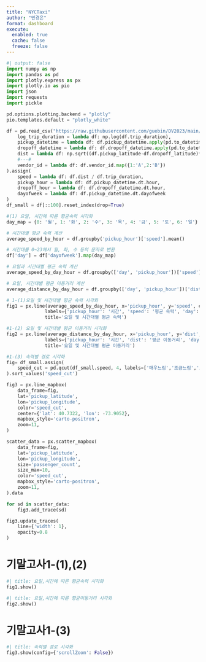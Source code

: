 ```yaml
---
title: "NYCTaxi"
author: "민경은"
format: dashboard
execute: 
  enabled: true
  cache: false
  freeze: false
---
```


```python
#| output: false
import numpy as np
import pandas as pd
import plotly.express as px
import plotly.io as pio
import json
import requests
import pickle

pd.options.plotting.backend = "plotly"
pio.templates.default = "plotly_white"

df = pd.read_csv("https://raw.githubusercontent.com/guebin/DV2023/main/posts/NYCTaxi.csv").assign(
    log_trip_duration = lambda df: np.log(df.trip_duration),
    pickup_datetime = lambda df: df.pickup_datetime.apply(pd.to_datetime),
    dropoff_datetime = lambda df: df.dropoff_datetime.apply(pd.to_datetime),
    dist = lambda df: np.sqrt((df.pickup_latitude-df.dropoff_latitude)**2 + (df.pickup_longitude-df.dropoff_longitude)**2),
    #---#
    vendor_id = lambda df: df.vendor_id.map({1:'A',2:'B'})
).assign(
    speed = lambda df: df.dist / df.trip_duration,
    pickup_hour = lambda df: df.pickup_datetime.dt.hour,
    dropoff_hour = lambda df: df.dropoff_datetime.dt.hour,
    dayofweek = lambda df: df.pickup_datetime.dt.dayofweek
)
df_small = df[::100].reset_index(drop=True)

#(1) 요일, 시간에 따른 평균속력 시각화
day_map = {0: '월', 1: '화', 2: '수', 3: '목', 4: '금', 5: '토', 6: '일'}

# 시간대별 평균 속력 계산
average_speed_by_hour = df.groupby('pickup_hour')['speed'].mean()

# 시간대를 0~23에서 월, 화, 수 등의 문자로 변환
df['day'] = df['dayofweek'].map(day_map)

# 요일과 시간대별 평균 속력 계산
average_speed_by_day_hour = df.groupby(['day', 'pickup_hour'])['speed'].mean().reset_index()

# 요일, 시간대별 평균 이동거리 계산
average_distance_by_day_hour = df.groupby(['day', 'pickup_hour'])['dist'].mean().reset_index()

# 1-(1)요일 및 시간대별 평균 속력 시각화
fig1 = px.line(average_speed_by_day_hour, x='pickup_hour', y='speed', color='day',
              labels={'pickup_hour': '시간', 'speed': '평균 속력', 'day': '요일'},
              title='요일 및 시간대별 평균 속력')

#1-(2) 요일 및 시간대별 평균 이동거리 시각화
fig2 = px.line(average_distance_by_day_hour, x='pickup_hour', y='dist', color='day',
              labels={'pickup_hour': '시간', 'dist': '평균 이동거리', 'day': '요일'},
              title='요일 및 시간대별 평균 이동거리')

#1-(3) 속력별 경로 시각화
fig= df_small.assign(
    speed_cut = pd.qcut(df_small.speed, 4, labels=['매우느림','조금느림','조금빠름','매우빠름'])
).sort_values('speed_cut')

fig3 = px.line_mapbox(
    data_frame=fig,
    lat='pickup_latitude',
    lon='pickup_longitude',
    color='speed_cut',
    center={'lat': 40.7322, 'lon': -73.9052},
    mapbox_style='carto-positron',
    zoom=11,
)

scatter_data = px.scatter_mapbox(
    data_frame=fig,
    lat='pickup_latitude',
    lon='pickup_longitude',
    size='passenger_count',
    size_max=10,
    color='speed_cut',
    mapbox_style='carto-positron',
    zoom=11,
).data

for sd in scatter_data:
    fig3.add_trace(sd)

fig3.update_traces(
    line={'width': 1},
    opacity=0.8
)

```

# 기말고사1-(1),(2)

```python
#| title: 요일,시간에 따른 평균속력 시각화        
fig1.show()
```

```python
#| title: 요일,시간에 따른 평균이동거리 시각화        
fig2.show()
```

# 기말고사1-(3)

```python
#| title: 속력별 경로 시각화
fig3.show(config={'scrollZoom': False})
```